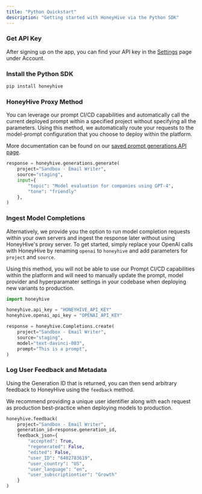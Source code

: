 ```yaml
---
title: "Python Quickstart"
description: "Getting started with HoneyHive via the Python SDK"
---
```



### Get API Key

After signing up on the app, you can find your API key in the [Settings](https://app.honeyhive.ai/settings/account) page under Account.

### Install the Python SDK

```bash
pip install honeyhive
```

### HoneyHive Proxy Method

You can leverage our prompt CI/CD capabilities and automatically call the current deployed prompt within a specified project without specifying all the parameters. Using this method, we automatically route your requests to the model-prompt configuration that you choose to deploy within the platform.

More documentation can be found on our [saved prompt generations API page](/api-reference/generations/post_saved).

```python
response = honeyhive.generations.generate(
    project="Sandbox - Email Writer",
    source="staging",
    input={
        "topic": "Model evaluation for companies using GPT-4",
        "tone": "friendly"
    },
)
```

### Ingest Model Completions

Alternatively, we provide you the option to run model completion requests within your own servers and ingest the response later without using HoneyHive's proxy server. To get started, simply replace your OpenAI calls with HoneyHive by renaming `openai` to `honeyhive` and add parameters for `project` and `source`.

<Note>Using this method, you will not be able to use our Prompt CI/CD capabilities within the platform and will need to manually update the prompt, model provider and hyperparamater settings in your codebase when deploying new variants to production.</Note>

```python
import honeyhive

honeyhive.api_key = "HONEYHIVE_API_KEY"
honeyhive.openai_api_key = "OPENAI_API_KEY"

response = honeyhive.Completions.create(
    project="Sandbox - Email Writer",
    source="staging",
    model="text-davinci-003",
    prompt="This is a prompt",
)
```

### Log User Feedback and Metadata

Using the Generation ID that is returned, you can then send arbitrary feedback to HoneyHive using the `feedback` method. 

<Tip>We recommend providing a unique user identifier along with each request as production best-practice when deploying models to production.</Tip>

```python
honeyhive.feedback(
    project="Sandbox - Email Writer",
    generation_id=response.generation_id,
    feedback_json={
        "accepted": True,
        "regenerated": False,
        "edited": False,
        "user_ID": "6402783619",
        "user_country": "US",
        "user_language": "en",
        "user_subscriptiontier": "Growth"
    }
)
```
